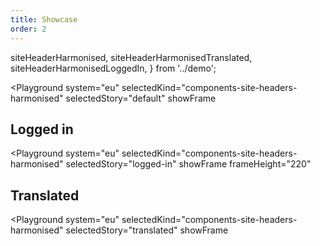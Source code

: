 ```yaml
---
title: Showcase
order: 2
---
```



  siteHeaderHarmonised,
  siteHeaderHarmonisedTranslated,
  siteHeaderHarmonisedLoggedIn,
} from '../demo';

<Playground
  system="eu"
  selectedKind="components-site-headers-harmonised"
  selectedStory="default"
  showFrame
>
  <Html markup={siteHeaderHarmonised} />
</Playground>

## Logged in

<Playground
  system="eu"
  selectedKind="components-site-headers-harmonised"
  selectedStory="logged-in"
  showFrame
  frameHeight="220"
>
  <Html markup={siteHeaderHarmonisedLoggedIn} />
</Playground>

## Translated

<Playground
  system="eu"
  selectedKind="components-site-headers-harmonised"
  selectedStory="translated"
  showFrame
>
  <Html markup={siteHeaderHarmonisedTranslated} />
</Playground>
